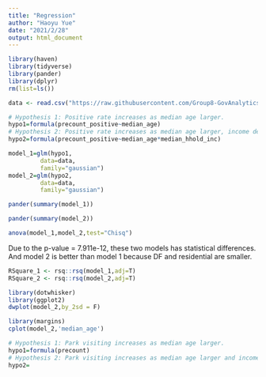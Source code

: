 ```yaml
---
title: "Regression"
author: "Haoyu Yue"
date: "2021/2/28"
output: html_document
---
```


```r
library(haven)
library(tidyverse)
library(pander)
library(dplyr)
rm(list=ls())
```

```r
data <- read.csv("https://raw.githubusercontent.com/Group8-GovAnalyticsProject/Merging/main/final_merged_data.csv")
```

```r
# Hypothesis 1: Positive rate increases as median age larger.
hypo1=formula(precount_positive~median_age)
# Hypothesis 2: Positive rate increases as median age larger, income decreases.
hypo2=formula(precount_positive~median_age*median_hhold_inc)
```

```r
model_1=glm(hypo1,
         data=data,
         family="gaussian")
model_2=glm(hypo2,
         data=data,
         family="gaussian")
```

```r
pander(summary(model_1))
```

```r
pander(summary(model_2))
```

```r
anova(model_1,model_2,test="Chisq")
```
Due to the p-value = 7.911e-12, these two models has statistical differences. And model 2 is better than model 1 because DF and residential are smaller. 


```r
RSquare_1 <- rsq::rsq(model_1,adj=T)
RSquare_2 <- rsq::rsq(model_2,adj=T)
```

```r
library(dotwhisker)
library(ggplot2)
dwplot(model_2,by_2sd = F)
```

```r
library(margins)
cplot(model_2,'median_age')
```


```r
# Hypothesis 1: Park visiting increases as median age larger.
hypo1=formula(precount)
# Hypothesis 2: Park visiting increases as median age larger and income higher.
hypo2=
```
